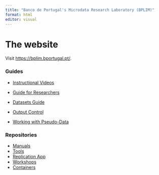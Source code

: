 ```yaml
---
title: "Banco de Portugal's Microdata Research Laboratory (BPLIM)"
format: html
editor: visual
---
```


# The website

Visit [https://bplim.bportugal.pt/](https://bplim.bportugal.pt/).

:::{.grid}
::: {.g-col-6}

### Guides

- [Instructional Videos](https://bplim.github.io/Manuals/)

- [Guide for Researchers](https://bplim.github.io/Manuals/Guides/01_Guide_for_Researchers)
- [Datasets Guide](https://bplim.github.io/Manuals/Guides/02_BPLIM_Datasets_Guide)
- [Output Control](https://bplim.github.io/Manuals/Guides/06_Output_Control)
- [Working with Pseudo-Data](https://bplim.github.io/Manuals/Guides/07_Working_with_Pseudo-Data)

:::
::: {.g-col-6}

### Repositories

- [Manuals](https://github.com/BPLIM/Manuals)
- [Tools](https://github.com/BPLIM/Tools)
- [Replication App](https://github.com/BPLIM/ReplicationApp)
- [Workshops](https://github.com/BPLIM/Workshops)
- [Containers](https://github.com/BPLIM/Containers)

:::
:::
